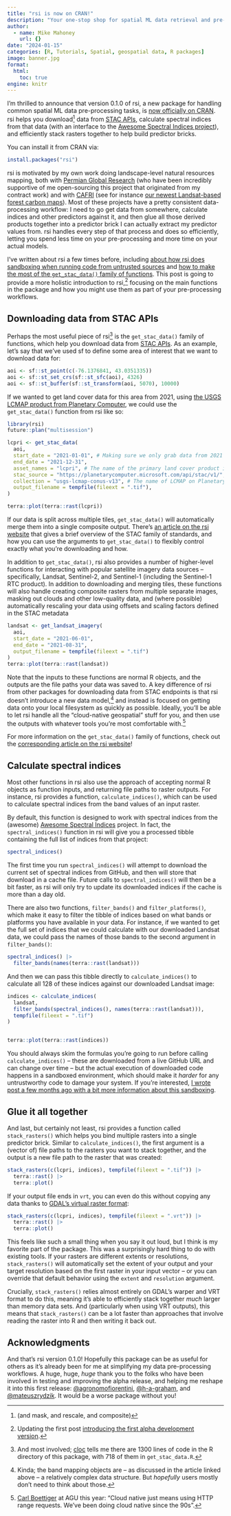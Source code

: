 ```yaml
---
title: "rsi is now on CRAN!"
description: "Your one-stop shop for spatial ML data retrieval and pre-processing."
author:
  - name: Mike Mahoney
    url: {}
date: "2024-01-15"
categories: [R, Tutorials, Spatial, geospatial data, R packages]
image: banner.jpg
format: 
  html:
    toc: true
engine: knitr
---
```


I'm thrilled to announce that version 0.1.0 of rsi, a new package for handling common spatial ML data pre-processing tasks, is [now officially on CRAN](https://cran.r-project.org/package=rsi). rsi helps you download^[(and mask, and rescale, and composite)] data from [STAC APIs](https://stacspec.org/en), calculate spectral indices from that data (with an interface to the [Awesome Spectral Indices project](https://github.com/davemlz/awesome-spectral-indices)), and efficiently stack rasters together to help build predictor bricks.

You can install it from CRAN via:
```r
install.packages("rsi")
```

rsi is motivated by my own work doing landscape-level natural resources mapping, both with [Permian Global Research](https://permianglobal.com/) (who have been incredibly supportive of me open-sourcing this project that originated from my contract work) and with [CAFRI](https://cafri-ny.org/) (see for instance [our newest Landsat-based forest carbon maps](https://doi.org/10.1016/j.foreco.2023.121348)). Most of these projects have a pretty consistent data-processing workflow: I need to go get data from somewhere, calculate indices and other predictors against it, and then glue all those derived products together into a predictor brick I can actually extract my predictor values from. rsi handles every step of that process and does so efficiently, letting you spend less time on your pre-processing and more time on your actual models.

I've written about rsi a few times before, including [about how rsi does sandboxing when running code from untrusted sources](https://www.mm218.dev/posts/2023-10-27-minimal-environments/) and [how to make the most of the `get_stac_data()` family of functions](https://www.mm218.dev/posts/2023-11-21-rsi-null/). This post is going to provide a more holistic introduction to rsi,^[Updating the first post [introducing the first alpha development version](https://www.mm218.dev/posts/2023-10-26-rsi/).] focusing on the main functions in the package and how you might use them as part of your pre-processing workflows.

## Downloading data from STAC APIs

Perhaps the most useful piece of rsi^[And most involved; [cloc](https://github.com/AlDanial/cloc) tells me there are 1300 lines of code in the R directory of this package, with 718 of them in `get_stac_data.R`.] is the `get_stac_data()` family of functions, which help you download data from [STAC APIs](https://stacspec.org/en). As an example, let's say that we've used sf to define some area of interest that we want to download data for:

```r
aoi <- sf::st_point(c(-76.1376841, 43.0351335))
aoi <- sf::st_set_crs(sf::st_sfc(aoi), 4326)
aoi <- sf::st_buffer(sf::st_transform(aoi, 5070), 10000)
```

If we wanted to get land cover data for this area from 2021, using [the USGS LCMAP product from Planetary Computer](https://planetarycomputer.microsoft.com/dataset/usgs-lcmap-conus-v13), we could use the `get_stac_data()` function from rsi like so:

```r
library(rsi)
future::plan("multisession")

lcpri <- get_stac_data(
  aoi,
  start_date = "2021-01-01", # Making sure we only grab data from 2021
  end_date = "2021-12-31",
  asset_names = "lcpri", # The name of the primary land cover product in LCMAP
  stac_source = "https://planetarycomputer.microsoft.com/api/stac/v1/",
  collection = "usgs-lcmap-conus-v13", # The name of LCMAP on Planetary Computer
  output_filename = tempfile(fileext = ".tif"),
)

terra::plot(terra::rast(lcpri))
```

If our data is split across multiple tiles, `get_stac_data()` will automatically merge them into a single composite output. There's [an article on the rsi website](https://permian-global-research.github.io/rsi/articles/Downloading-data-from-STAC-APIs-using-rsi.html) that gives a brief overview of the STAC family of standards, and how you can use the arguments to `get_stac_data()` to flexibly control exactly what you're downloading and how. 

In addition to `get_stac_data()`, rsi also provides a number of higher-level functions for interacting with popular satellite imagery data sources -- specifically, Landsat, Sentinel-2, and Sentinel-1 (including the Sentinel-1 RTC product). In addition to downloading and merging tiles, these functions will also handle creating composite rasters from multiple separate images, masking out clouds and other low-quality data, and (where possible) automatically rescaling your data using offsets and scaling factors defined in the STAC metadata

```r
landsat <- get_landsat_imagery(
  aoi,
  start_date = "2021-06-01",
  end_date = "2021-08-31",
  output_filename = tempfile(fileext = ".tif")
)
terra::plot(terra::rast(landsat))
```

Note that the inputs to these functions are normal R objects, and the outputs are the file paths your data was saved to. A key difference of rsi from other packages for downloading data from STAC endpoints is that rsi doesn't introduce a new data model,^[Kinda; the band mapping objects are -- as discussed in the article linked above -- a relatively complex data structure. But _hopefully_ users mostly don't need to think about those.] and instead is focused on getting data onto your local filesystem as quickly as possible. Ideally, you'll be able to let rsi handle all the "cloud-native geospatial" stuff for you, and then use the outputs with whatever tools you're most comfortable with.^[[Carl Boettiger](https://ourenvironment.berkeley.edu/people/carl-boettiger) at AGU this year: "Cloud native just means using HTTP range requests. We've been doing cloud native since the 90s".]

For more information on the `get_stac_data()` family of functions, check out the [corresponding article on the rsi website](https://permian-global-research.github.io/rsi/articles/Downloading-data-from-STAC-APIs-using-rsi.html)!

## Calculate spectral indices

Most other functions in rsi also use the approach of accepting normal R objects as function inputs, and returning file paths to raster outputs. For instance, rsi provides a function, `calculate_indices()`, which can be used to calculate spectral indices from the band values of an input raster.

By default, this function is designed to work with spectral indices from the (awesome) [Awesome Spectral Indices](https://github.com/awesome-spectral-indices/awesome-spectral-indices) project. In fact, the `spectral_indices()` function in rsi will give you a processed tibble containing the full list of indices from that project:

```r
spectral_indices()
```

The first time you run `spectral_indices()` will attempt to download the current set of spectral indices from GitHub, and then will store that download in a cache file. Future calls to `spectral_indices()` will then be a bit faster, as rsi will only try to update its downloaded indices if the cache is more than a day old.

There are also two functions, `filter_bands()` and `filter_platforms()`, which make it easy to filter the tibble of indices based on what bands or platforms you have available in your data. For instance, if we wanted to get the full set of indices that we could calculate with our downloaded Landsat data, we could pass the names of those bands to the second argument in `filter_bands()`:

```r
spectral_indices() |> 
  filter_bands(names(terra::rast(landsat)))
```

And then we can pass this tibble directly to `calculate_indices()` to calculate all 128 of these indices against our downloaded Landsat image:

```r
indices <- calculate_indices(
  landsat,
  filter_bands(spectral_indices(), names(terra::rast(landsat))),
  tempfile(fileext = ".tif")
)


terra::plot(terra::rast(indices))
```

You should always skim the formulas you're going to run before calling `calculate_indices()` -- these are downloaded from a live GitHub URL and can change over time -- but the actual execution of downloaded code happens in a sandboxed environment, which should make it _harder_ for any untrustworthy code to damage your system. If you're interested, [I wrote post a few months ago with a bit more information about this sandboxing](https://www.mm218.dev/posts/2023-10-27-minimal-environments/).

## Glue it all together

And last, but certainly not least, rsi provides a function called `stack_rasters()` which helps you bind multiple rasters into a single predictor brick. Similar to `calculate_indices()`, the first argument is a (vector of) file paths to the rasters you want to stack together, and the output is a new file path to the raster that was created:

```r
stack_rasters(c(lcpri, indices), tempfile(fileext = ".tif")) |> 
  terra::rast() |> 
  terra::plot()
```

If your output file ends in `vrt`, you can even do this without copying any data thanks to [GDAL's virtual raster format](https://gdal.org/drivers/raster/vrt.html):

```r
stack_rasters(c(lcpri, indices), tempfile(fileext = ".vrt")) |> 
  terra::rast() |> 
  terra::plot()
```

This feels like such a small thing when you say it out loud, but I think is my favorite part of the package. This was a surprisingly hard thing to do with existing tools. If your rasters are different extents or resolutions, `stack_rasters()` will automatically set the extent of your output and your target resolution based on the first raster in your input vector -- or you can override that default behavior using the `extent` and `resolution` argument.

Crucially, `stack_rasters()` relies almost entirely on GDAL's warper and VRT format to do this, meaning it's able to efficiently stack together _much_ larger than memory data sets. And (particularly when using VRT outputs), this means that `stack_rasters()` can be a lot faster than approaches that involve reading the raster into R and then writing it back out.

## Acknowledgments

And that's rsi version 0.1.0! Hopefully this package can be as useful for others as it's already been for me at simplifying my data pre-processing workflows. A huge, huge, _huge_ thank you to the folks who have been involved in testing and improving the alpha release, and helping me reshape it into this first release: [&#x0040;agronomofiorentini](https://github.com/agronomofiorentini), [&#x0040;h-a-graham](https://github.com/h-a-graham), and [&#x0040;mateuszrydzik](https://github.com/mateuszrydzik). It would be a worse package without you!
